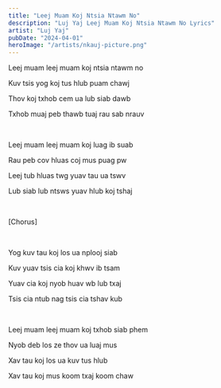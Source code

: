 ```yaml
---
title: "Leej Muam Koj Ntsia Ntawm No"
description: "Luj Yaj Leej Muam Koj Ntsia Ntawm No Lyrics"
artist: "Luj Yaj"
pubDate: "2024-04-01"
heroImage: "/artists/nkauj-picture.png"
---
```


Leej muam leej muam koj ntsia ntawm no

Kuv tsis yog koj tus hlub puam chawj

Thov koj txhob cem ua lub siab dawb

Txhob muaj peb thawb tuaj rau sab nrauv

<br />

Leej muam leej muam koj luag ib suab

Rau peb cov hluas coj mus puag pw

Leej tub hluas twg yuav tau ua tswv

Lub siab lub ntsws yuav hlub koj tshaj

<br />

[Chorus]

<br />

Yog kuv tau koj los ua nplooj siab

Kuv yuav tsis cia koj khwv ib tsam

Yuav cia koj nyob huav wb lub txaj

Tsis cia ntub nag tsis cia tshav kub

<br />

Leej muam leej muam koj txhob siab phem

Nyob deb los ze thov ua luaj mus

Xav tau koj los ua kuv tus hlub

Xav tau koj mus koom txaj koom chaw
